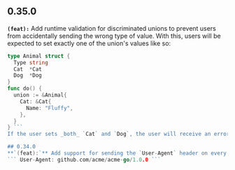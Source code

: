 ## 0.35.0
**`(feat):`** Add runtime validation for discriminated unions to prevent users from accidentally sending the wrong type of value. With this, users will be expected to set exactly one of the union's values like so:
```go package example
type Animal struct {
  Type string
  Cat  *Cat
  Dog  *Dog
}
func do() {
  union := &Animal{
    Cat: &Cat{
      Name: "Fluffy",
    },
  }
} ```
If the user sets _both_ `Cat` and `Dog`, the user will receive an error when the type is serialized to JSON (i.e. in the `json.Marshaler` implementation).

## 0.34.0
**`(feat):`** Add support for sending the `User-Agent` header on every request. Go packages are uniquely identified by their full module path, so the `User-Agent` header is generated in the `<module>/<version>` format, e.g.
``` User-Agent: github.com/acme/acme-go/1.0.0 ```

